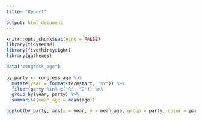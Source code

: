 ```yaml
---
title: "Report"

output: html_document
---
```


```r
knitr::opts_chunk$set(echo = FALSE)
library(tidyverse)
library(fivethirtyeight)
library(ggthemes) 
```


```r



data("congress_age") 
  
by_party <- congress_age %>%
  mutate(year = format(termstart, "%Y")) %>% 
  filter(party %in% c("R", "D")) %>% 
  group_by(year, party) %>% 
  summarise(mean_age = mean(age))

ggplot(by_party, aes(x = year, y = mean_age, group = party, color = party)) + geom_line() + labs(title = "Average Age of Members of Congress", subtitle = "At start of term, 1947-2013", caption = "Caption for the document") + ylim(40, 60) + theme(axis.text.x = element_text(angle = 90))
```